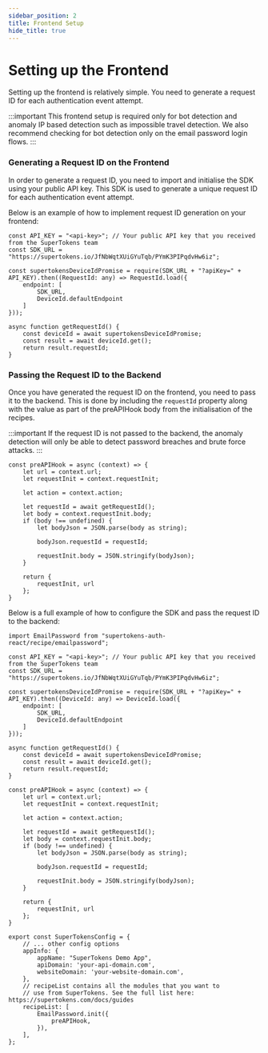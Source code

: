 ```yaml
---
sidebar_position: 2
title: Frontend Setup
hide_title: true
---
```


# Setting up the Frontend

Setting up the frontend is relatively simple. You need to generate a request ID for each authentication event attempt. 

:::important
This frontend setup is required only for bot detection and anomaly IP based detection such as impossible travel detection. We also recommend checking for bot detection only on the email password login flows. 
:::

### Generating a Request ID on the Frontend

In order to generate a request ID, you need to import and initialise the SDK using your public API key. This SDK is used to generate a unique request ID for each authentication event attempt.

Below is an example of how to implement request ID generation on your frontend:


```tsx
const API_KEY = "<api-key>"; // Your public API key that you received from the SuperTokens team
const SDK_URL = "https://supertokens.io/JfNbWqtXUiGYuTqb/PYmK3PIPqdvHw6iz";

const supertokensDeviceIdPromise = require(SDK_URL + "?apiKey=" + API_KEY).then((RequestId: any) => RequestId.load({
    endpoint: [
        SDK_URL,
        DeviceId.defaultEndpoint
    ]
}));

async function getRequestId() {
    const deviceId = await supertokensDeviceIdPromise;
    const result = await deviceId.get();
    return result.requestId;
}
```

### Passing the Request ID to the Backend

Once you have generated the request ID on the frontend, you need to pass it to the backend. This is done by including the `requestId` property along with the value as part of the preAPIHook body from the initialisation of the recipes.

:::important
If the request ID is not passed to the backend, the anomaly detection will only be able to detect password breaches and brute force attacks.
:::

```tsx
const preAPIHook = async (context) => {
    let url = context.url;
    let requestInit = context.requestInit;

    let action = context.action;
    
    let requestId = await getRequestId();
    let body = context.requestInit.body;
    if (body !== undefined) {
        let bodyJson = JSON.parse(body as string);
        
        bodyJson.requestId = requestId;
        
        requestInit.body = JSON.stringify(bodyJson);
    }
    
    return {
        requestInit, url
    };
}
```

Below is a full example of how to configure the SDK and pass the request ID to the backend:
```tsx
import EmailPassword from "supertokens-auth-react/recipe/emailpassword";

const API_KEY = "<api-key>"; // Your public API key that you received from the SuperTokens team
const SDK_URL = "https://supertokens.io/JfNbWqtXUiGYuTqb/PYmK3PIPqdvHw6iz";

const supertokensDeviceIdPromise = require(SDK_URL + "?apiKey=" + API_KEY).then((DeviceId: any) => DeviceId.load({
    endpoint: [
        SDK_URL,
        DeviceId.defaultEndpoint
    ]
}));

async function getRequestId() {
    const deviceId = await supertokensDeviceIdPromise;
    const result = await deviceId.get();
    return result.requestId;
}

const preAPIHook = async (context) => {
    let url = context.url;
    let requestInit = context.requestInit;

    let action = context.action;
    
    let requestId = await getRequestId();
    let body = context.requestInit.body;
    if (body !== undefined) {
        let bodyJson = JSON.parse(body as string);
        
        bodyJson.requestId = requestId;
        
        requestInit.body = JSON.stringify(bodyJson);
    }
    
    return {
        requestInit, url
    };
}

export const SuperTokensConfig = {
    // ... other config options
    appInfo: {
        appName: "SuperTokens Demo App",
        apiDomain: 'your-api-domain.com',
        websiteDomain: 'your-website-domain.com',
    },
    // recipeList contains all the modules that you want to
    // use from SuperTokens. See the full list here: https://supertokens.com/docs/guides
    recipeList: [
        EmailPassword.init({
            preAPIHook,
        }),
    ],
};
```